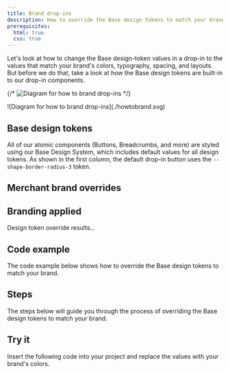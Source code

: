 ```yaml
---
title: Brand drop-ins
description: How to override the Base design tokens to match your brand.
prerequisites:
  html: true
  css: true
---
```



Let's look at how to change the Base design-token values in a drop-in to the values that match your brand's colors, typography, spacing, and layouts. But before we do that, take a look at how the Base design tokens are built-in to our drop-in components.

{/* <Diagram caption="How the Base design tokens are built-in to drop-ins.">
  ![Diagram for how to brand drop-ins](./tokensbuiltin.svg)
</Diagram> */}

<Diagram caption="How to override the Base design tokens.">
  ![Diagram for how to brand drop-ins](./howtobrand.svg)
</Diagram>

<Steps>

## Base design tokens

All of our atomic components (Buttons, Breadcrumbs, and more) are styled using our Base Design System, which includes default values for all design tokens. As shown in the first column, the default drop-in button uses the `--shape-border-radius-3` token.

<CodeImport code={base} title="Base design tokens" lang="css" frame="none" />

## Merchant brand overrides

## Branding applied

Design token override results...

</Steps>

## Code example

The code example below shows how to override the Base design tokens to match your brand.

## Steps

The steps below will guide you through the process of overriding the Base design tokens to match your brand.

## Try it

Insert the following code into your project and replace the values with your brand's colors.

